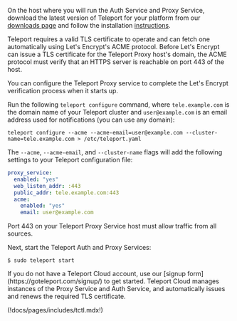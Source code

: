 <Tabs> 
<TabItem scope={["oss","enterprise"]} label="Self-Hosted">

On the host where you will run the Auth Service and Proxy Service, download the
latest version of Teleport for your platform from our
[downloads page](https://goteleport.com/download) and follow the
installation [instructions](/docs/installation).

Teleport requires a valid TLS certificate to operate and can fetch one
automatically using Let's Encrypt's ACME protocol. Before Let's Encrypt can
issue a TLS certificate for the Teleport Proxy host's domain, the ACME protocol
must verify that an HTTPS server is reachable on port 443 of the host.  

You can configure the Teleport Proxy service to complete the Let's Encrypt
verification process when it starts up.

Run the following `teleport configure` command, where `tele.example.com` is the
domain name of your Teleport cluster and `user@example.com` is an email address
used for notifications (you can use any domain):

```code
teleport configure --acme --acme-email=user@example.com --cluster-name=tele.example.com > /etc/teleport.yaml
```

The `--acme`, `--acme-email`, and `--cluster-name` flags will add the following
settings to your Teleport configuration file:

```yaml
proxy_service:
  enabled: "yes"
  web_listen_addr: :443
  public_addr: tele.example.com:443
  acme:
    enabled: "yes"
    email: user@example.com
```

Port 443 on your Teleport Proxy Service host must allow traffic from all sources.

Next, start the Teleport Auth and Proxy Services:

```code
$ sudo teleport start
```

</TabItem> 
<TabItem label="Teleport Cloud" scope={["cloud"]}> 
If you do not have a Teleport Cloud account, use our [signup form](https://goteleport.com/signup/) to
get started. Teleport Cloud manages instances of the Proxy Service and Auth
Service, and automatically issues and renews the required TLS certificate.

</TabItem>
</Tabs>

(!docs/pages/includes/tctl.mdx!)
